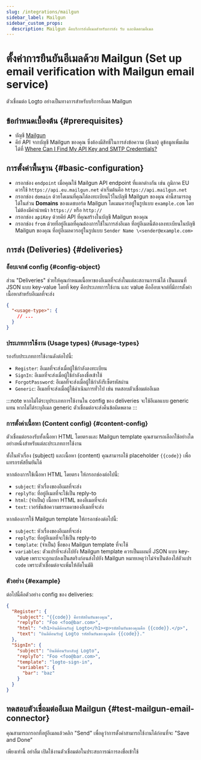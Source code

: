 ```yaml
---
slug: /integrations/mailgun
sidebar_label: Mailgun
sidebar_custom_props:
  description: Mailgun คือบริการส่งอีเมลสำหรับการส่ง รับ และติดตามอีเมล
---
```



# ตั้งค่าการยืนยันอีเมลด้วย Mailgun (Set up email verification with Mailgun email service)

ตัวเชื่อมต่อ Logto อย่างเป็นทางการสำหรับบริการอีเมล Mailgun

<GuideTip />

## ข้อกำหนดเบื้องต้น \{#prerequisites}

- บัญชี [Mailgun](https://www.mailgun.com/)
- คีย์ API จากบัญชี Mailgun ของคุณ ซึ่งต้องมีสิทธิ์ในการส่งข้อความ (อีเมล) ดูข้อมูลเพิ่มเติมได้ที่ [Where Can I Find My API Key and SMTP Credentials?](https://help.mailgun.com/hc/en-us/articles/203380100-Where-Can-I-Find-My-API-Key-and-SMTP-Credentials-)

## การตั้งค่าพื้นฐาน \{#basic-configuration}

- กรอกช่อง `endpoint` เมื่อคุณใช้ Mailgun API endpoint ที่แตกต่างกัน เช่น ภูมิภาค EU ควรใช้ `https://api.eu.mailgun.net` ค่าเริ่มต้นคือ `https://api.mailgun.net`
- กรอกช่อง `domain` ด้วยโดเมนที่คุณได้ลงทะเบียนไว้ในบัญชี Mailgun ของคุณ ค่านี้สามารถดูได้ในส่วน **Domains** ของแดชบอร์ด Mailgun โดเมนควรอยู่ในรูปแบบ `example.com` โดยไม่ต้องมีคำนำหน้า `https://` หรือ `http://`
- กรอกช่อง `apiKey` ด้วยคีย์ API ที่คุณสร้างในบัญชี Mailgun ของคุณ
- กรอกช่อง `from` ด้วยที่อยู่อีเมลที่คุณต้องการใช้ในการส่งอีเมล ที่อยู่อีเมลนี้ต้องลงทะเบียนในบัญชี Mailgun ของคุณ ที่อยู่อีเมลควรอยู่ในรูปแบบ `Sender Name \<sender@example.com>`

## การส่ง (Deliveries) \{#deliveries}

### อ็อบเจกต์ config \{#config-object}

ส่วน "Deliveries" ช่วยให้คุณกำหนดเนื้อหาของอีเมลที่จะส่งในแต่ละสถานการณ์ได้ เป็นแผนที่ JSON แบบ key-value โดยที่ key คือประเภทการใช้งาน และ value คืออ็อบเจกต์ที่มีการตั้งค่าเนื้อหาสำหรับอีเมลที่จะส่ง

```json
{
  "<usage-type>": {
    // ...
  }
}
```

### ประเภทการใช้งาน (Usage types) \{#usage-types}

รองรับประเภทการใช้งานดังต่อไปนี้:

- `Register`: อีเมลที่จะส่งเมื่อผู้ใช้กำลังลงทะเบียน
- `SignIn`: อีเมลที่จะส่งเมื่อผู้ใช้กำลังลงชื่อเข้าใช้
- `ForgotPassword`: อีเมลที่จะส่งเมื่อผู้ใช้กำลังรีเซ็ตรหัสผ่าน
- `Generic`: อีเมลที่จะส่งเมื่อผู้ใช้ดำเนินการทั่วไป เช่น ทดสอบตัวเชื่อมต่ออีเมล

:::note
หากไม่ได้ระบุประเภทการใช้งานใน config ของ deliveries จะใช้อีเมลแบบ generic แทน หากไม่ได้ระบุอีเมล generic ตัวเชื่อมต่อจะส่งคืนข้อผิดพลาด
:::

### การตั้งค่าเนื้อหา (Content config) \{#content-config}

ตัวเชื่อมต่อรองรับทั้งเนื้อหา HTML โดยตรงและ Mailgun template คุณสามารถเลือกใช้อย่างใดอย่างหนึ่งสำหรับแต่ละประเภทการใช้งาน

ทั้งในหัวเรื่อง (subject) และเนื้อหา (content) คุณสามารถใช้ placeholder `{{code}}` เพื่อแทรกรหัสยืนยันได้

หากต้องการใช้เนื้อหา HTML โดยตรง ให้กรอกช่องต่อไปนี้:

- `subject`: หัวเรื่องของอีเมลที่จะส่ง
- `replyTo`: ที่อยู่อีเมลที่จะใช้เป็น reply-to
- `html`: (จำเป็น) เนื้อหา HTML ของอีเมลที่จะส่ง
- `text`: เวอร์ชันข้อความธรรมดาของอีเมลที่จะส่ง

หากต้องการใช้ Mailgun template ให้กรอกช่องต่อไปนี้:

- `subject`: หัวเรื่องของอีเมลที่จะส่ง
- `replyTo`: ที่อยู่อีเมลที่จะใช้เป็น reply-to
- `template`: (จำเป็น) ชื่อของ Mailgun template ที่จะใช้
- `variables`: ตัวแปรที่จะส่งไปยัง Mailgun template ควรเป็นแผนที่ JSON แบบ key-value เพราะจะถูกแปลงเป็นสตริงก่อนส่งไปยัง Mailgun หมายเหตุว่าไม่จำเป็นต้องใส่ตัวแปร `code` เพราะตัวเชื่อมต่อจะเพิ่มให้อัตโนมัติ

### ตัวอย่าง \{#example}

ต่อไปนี้คือตัวอย่าง config ของ deliveries:

```json
{
  "Register": {
    "subject": "{{code}} คือรหัสยืนยันของคุณ",
    "replyTo": "Foo <foo@bar.com>",
    "html": "<h1>ยินดีต้อนรับสู่ Logto</h1><p>รหัสยืนยันของคุณคือ {{code}}.</p>",
    "text": "ยินดีต้อนรับสู่ Logto รหัสยืนยันของคุณคือ {{code}}."
  },
  "SignIn": {
    "subject": "ยินดีต้อนรับกลับสู่ Logto",
    "replyTo": "Foo <foo@bar.com>",
    "template": "logto-sign-in",
    "variables": {
      "bar": "baz"
    }
  }
}
```

## ทดสอบตัวเชื่อมต่ออีเมล Mailgun \{#test-mailgun-email-connector}

คุณสามารถกรอกที่อยู่อีเมลแล้วคลิก "Send" เพื่อดูว่าการตั้งค่าสามารถใช้งานได้ก่อนที่จะ "Save and Done"

เพียงเท่านี้ อย่าลืม <MainSiteUrl href="/connectors/email-connectors/#enable-email-sign-up-or-sign-in">เปิดใช้งานตัวเชื่อมต่อในประสบการณ์การลงชื่อเข้าใช้</MainSiteUrl>
